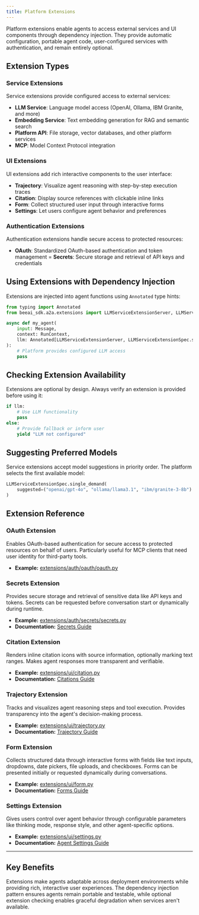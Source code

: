 ```yaml
--- 
title: Platform Extensions
---
```


Platform extensions enable agents to access external services and UI components through dependency injection. They provide automatic configuration, portable agent code, user-configured services with authentication, and remain entirely optional.

## Extension Types

### Service Extensions

Service extensions provide configured access to external services:

- **LLM Service**: Language model access (OpenAI, Ollama, IBM Granite, and more)
- **Embedding Service**: Text embedding generation for RAG and semantic search
- **Platform API**: File storage, vector databases, and other platform services
- **MCP**: Model Context Protocol integration

### UI Extensions

UI extensions add rich interactive components to the user interface:

- **Trajectory**: Visualize agent reasoning with step-by-step execution traces
- **Citation**: Display source references with clickable inline links
- **Form**: Collect structured user input through interactive forms
- **Settings**: Let users configure agent behavior and preferences

### Authentication Extensions

Authentication extensions handle secure access to protected resources:
- **OAuth**: Standardized OAuth-based authentication and token management
= **Secrets**: Secure storage and retrieval of API keys and credentials

## Using Extensions with Dependency Injection

Extensions are injected into agent functions using `Annotated` type hints:

```python
from typing import Annotated
from beeai_sdk.a2a.extensions import LLMServiceExtensionServer, LLMServiceExtensionSpec

async def my_agent(
    input: Message,
    context: RunContext,
    llm: Annotated[LLMServiceExtensionServer, LLMServiceExtensionSpec.single_demand()]
):
    # Platform provides configured LLM access
    pass
```

## Checking Extension Availability

Extensions are optional by design. Always verify an extension is provided before using it:

```python
if llm:
    # Use LLM functionality
    pass
else:
    # Provide fallback or inform user
    yield "LLM not configured"
```

## Suggesting Preferred Models

Service extensions accept model suggestions in priority order. The platform selects the first available model:

```python
LLMServiceExtensionSpec.single_demand(
    suggested=("openai/gpt-4o", "ollama/llama3.1", "ibm/granite-3-8b")
)
```

## Extension Reference

### OAuth Extension

Enables OAuth-based authentication for secure access to protected resources on behalf of users. Particularly useful for MCP clients that need user identity for third-party tools.

- **Example:** [extensions/auth/oauth/oauth.py](https://github.com/i-am-bee/beeai-platform/tree/main/extensions/auth/oauth)

### Secrets Extension

Provides secure storage and retrieval of sensitive data like API keys and tokens. Secrets can be requested before conversation start or dynamically during runtime.

- **Example:** [extensions/auth/secrets/secrets.py](https://github.com/i-am-bee/beeai-platform/tree/main/extensions/auth/secrets)
- **Documentation:** [Secrets Guide](/build-agents/secrets)

### Citation Extension

Renders inline citation icons with source information, optionally marking text ranges. Makes agent responses more transparent and verifiable.

- **Example:** [extensions/ui/citation.py](https://github.com/i-am-bee/beeai-platform/tree/main/extensions/ui/citation.py)  
- **Documentation:** [Citations Guide](/build-agents/citations)

### Trajectory Extension

Tracks and visualizes agent reasoning steps and tool execution. Provides transparency into the agent's decision-making process.

- **Example:** [extensions/ui/trajectory.py](https://github.com/i-am-bee/beeai-platform/tree/main/extensions/ui/trajectory.py)  
- **Documentation:** [Trajectory Guide](/build-agents/trajectory)

### Form Extension

Collects structured data through interactive forms with fields like text inputs, dropdowns, date pickers, file uploads, and checkboxes. Forms can be presented initially or requested dynamically during conversations.

- **Example:** [extensions/ui/form.py](https://github.com/i-am-bee/beeai-platform/tree/main/extensions/ui/form.py)  
- **Documentation:** [Forms Guide](/build-agents/forms)

### Settings Extension

Gives users control over agent behavior through configurable parameters like thinking mode, response style, and other agent-specific options.

- **Example:** [extensions/ui/settings.py](https://github.com/i-am-bee/beeai-platform/tree/main/extensions/ui/settings.py)  
- **Documentation:** [Agent Settings Guide](/build-agents/agent-settings)

---

## Key Benefits

Extensions make agents adaptable across deployment environments while providing rich, interactive user experiences. The dependency injection pattern ensures agents remain portable and testable, while optional extension checking enables graceful degradation when services aren't available.

